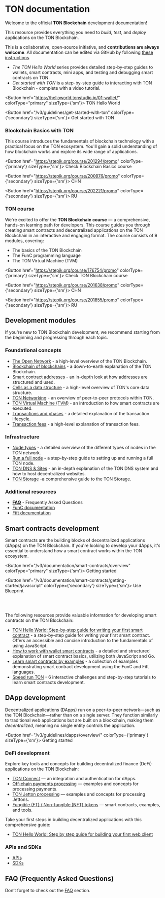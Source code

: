 

# TON documentation

Welcome to the official **TON Blockchain** development documentation!

This resource provides everything you need to _build_, _test_, and _deploy_ applications on the TON Blockchain.

This is a collaborative, open-source initiative, and **contributions are always welcome**. All documentation can be edited via GitHub by following [these instructions](/v3/contribute).

- _The TON Hello World_ series provides detailed step-by-step guides to wallets, smart contracts, mini apps, and testing and debugging smart contracts on TON.
- _Get started with TON_ is a step-by-step guide to interacting with TON Blockchain - complete with a video tutorial.

<Button href="https://helloworld.tonstudio.io/01-wallet/" colorType="primary" sizeType={'sm'}>
  TON Hello World
</Button>

<Button href="/v3/guidelines/get-started-with-ton" colorType={'secondary'} sizeType={'sm'}>
  Get started with TON
</Button>

### Blockchain Basics with TON

This course introduces the fundamentals of blockchain technology with a practical focus on the TON ecosystem. You'll gain a solid understanding of how blockchain works and explore its wide range of applications.

<Button href="https://stepik.org/course/201294/promo" colorType={'primary'} sizeType={'sm'}>
  Check Blockchain Basics course
</Button>

<Button href="https://stepik.org/course/200976/promo" colorType={'secondary'} sizeType={'sm'}>
  CHN
</Button>

<Button href="https://stepik.org/course/202221/promo" colorType={'secondary'} sizeType={'sm'}>
  RU
</Button>

### TON course

We're excited to offer the **TON Blockchain course** — a comprehensive, hands-on learning path for developers. This course guides you through creating smart contracts and decentralized applications on the TON Blockchain in an interactive and engaging format.
The course consists of 9 modules, covering:

- The basics of the TON Blockchain
- The FunC programming language
- The TON Virtual Machine (TVM)

<Button href="https://stepik.org/course/176754/promo" colorType={'primary'} sizeType={'sm'}>
  Check TON Blockchain course
</Button>

<Button href="https://stepik.org/course/201638/promo" colorType={'secondary'} sizeType={'sm'}>
  CHN
</Button>

<Button href="https://stepik.org/course/201855/promo" colorType={'secondary'} sizeType={'sm'}>
  RU
</Button>

## Development modules

If you're new to TON Blockchain development, we recommend starting from the beginning and progressing through each topic.

### Foundational concepts

- [The Open Network](/v3/concepts/dive-into-ton/introduction) - a high-level overview of the TON Blockchain.
- [Blockchain of blockchains](/v3/concepts/dive-into-ton/ton-blockchain/blockchain-of-blockchains) - a down-to-earth explanation of the TON Blockchain.
- [Smart contract addresses](/v3/documentation/smart-contracts/addresses) - an in-depth look at how addresses are structured and used.
- [Cells as a data structure](/v3/concepts/dive-into-ton/ton-blockchain/cells-as-data-storage) - a high-level overview of TON's core data structure.
- [TON Networking](/v3/concepts/dive-into-ton/ton-blockchain/ton-networking) - an overview of peer-to-peer protocols within TON.
- [TON Virtual Machine (TVM)](/v3/documentation/tvm/tvm-overview) - an introduction to how smart contracts are executed.
- [Transactions and phases](/v3/documentation/tvm/tvm-overview#transactions-and-phases) - a detailed explanation of the transaction lifecycle.
- [Transaction fees](/v3/documentation/smart-contracts/transaction-fees/fees) - a high-level explanation of transaction fees.

### Infrastructure

- [Node types](/v3/documentation/infra/nodes/node-types) - a detailed overview of the different types of nodes in the TON network.
- [Run a full node](/v3/guidelines/nodes/running-nodes/full-node) - a step-by-step guide to setting up and running a full TON node.
- [TON DNS & Sites](/v3/guidelines/web3/ton-dns/dns) - an in-depth explanation of the TON DNS system and how to host decentralized websites.
- [TON Storage](/v3/guidelines/web3/ton-storage/storage-daemon) -a comprehensive guide to the TON Storage.

### Additional resources

- [**FAQ**](/v3/documentation/faq) - Frequently Asked Questions
- [FunC documentation](/v3/documentation/smart-contracts/func/overview)
- [Fift documentation](/v3/documentation/smart-contracts/fift/overview)

## Smart contracts development

Smart contracts are the building blocks of decentralized applications (dApps) on the TON Blockchain.
If you're looking to develop your dApps, it's essential to understand how a smart contract works within the TON ecosystem.

<Button href="/v3/documentation/smart-contracts/overview" colorType="primary" sizeType={'sm'}>
  Getting started
</Button>

<Button href="/v3/documentation/smart-contracts/getting-started/javascript" colorType={'secondary'} sizeType={'sm'}>
  Use Blueprint
</Button>

<br />

<br />

The following resources provide valuable information for developing smart contracts on the TON Blockchain:

- [TON Hello World: Step-by-step guide for writing your first smart contract](https://helloworld.tonstudio.io/02-contract/) - a step-by-step guide for writing your first smart contract. Offers an accessible and concise introduction to the fundamentals of using JavaScript.
- [How to work with wallet smart contracts](/v3/guidelines/smart-contracts/howto/wallet) - a detailed and structured explanation of smart contract basics, utilizing both JavaScript and Go.
- [Learn smart contracts by examples](/v3/documentation/smart-contracts/contracts-specs/examples) - a collection of examples demonstrating smart contract development using the FunC and Fift languages.
- [Speed run TON](/v3/documentation/smart-contracts/contracts-specs/examples) - 6 interactive challenges and step-by-step tutorials to learn smart contracts development.

## DApp development

Decentralized applications (DApps) run on a peer-to-peer network—such as the TON Blockchain—rather than on a single server.
They function similarly to traditional web applications but are built on a blockchain, making them _decentralized_, meaning no single entity controls the application.

<Button href="/v3/guidelines/dapps/overview/" colorType={'primary'} sizeType={'sm'}>
  Getting started
</Button>

### DeFi development

Explore key tools and concepts for building decentralized finance (DeFi) applications on the TON Blockchain:

- [TON Connect](/v3/guidelines/ton-connect/overview) — an integration and authentication for dApps.
- [Off-chain payments processing](/v3/guidelines/dapps/asset-processing/payments-processing) — examples and concepts for processing payments.
- [TON Jetton processing](/v3/guidelines/dapps/asset-processing/jettons) — examples and concepts for processing Jettons.
- [Fungible (FT) / Non-fungible (NFT) tokens](/v3/documentation/dapps/defi/tokens) — smart contracts, examples, and tools.

Take your first steps in building decentralized applications with this comprehensive guide:

- [TON Hello World: Step by step guide for building your first web client](https://helloworld.tonstudio.io/03-client/)

### APIs and SDKs

- [APIs](/v3/guidelines/dapps/apis-sdks/api-types)
- [SDKs](/v3/guidelines/dapps/apis-sdks/sdk)

## FAQ (Frequently Asked Questions)

Don’t forget to check out the [FAQ](/v3/documentation/faq) section.

<Feedback />
